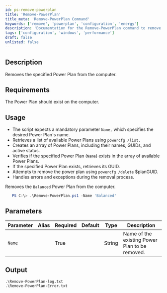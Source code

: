 ```yaml
---
id: ps-remove-powerplan
title: 'Remove-PowerPlan'
title_meta: 'Remove-PowerPlan Command'
keywords: ['remove', 'powerplan', 'configuration', 'energy']
description: 'Documentation for the Remove-PowerPlan command to remove a specified Power Plan from the computer.'
tags: ['configuration', 'windows', 'performance']
draft: false
unlisted: false
---
```

## Description
Removes the specified Power Plan from the computer.

## Requirements
The Power Plan should exist on the computer.

## Usage
- The script expects a mandatory parameter `Name,` which specifies the desired Power Plan`s name.
- Retrieves a list of available Power Plans using `powercfg /list.`
- Creates an array of Power Plans, including their names, GUIDs, and active status.
- Verifies if the specified Power Plan (`Name`) exists in the array of available Power Plans.
- If the specified Power Plan exists, retrieves its GUID.
- Attempts to remove the power plan using `powercfg /delete` $planGUID.
- Handles errors and exceptions during the removal process.


Removes the `Balanced` Power Plan from the computer.

```powershell
   PS C:\> .\Remove-PowerPlan.ps1 -Name 'Balanced'
```

## Parameters
| Parameter         | Alias | Required  | Default   | Type      | Description                                    |
| ----------------- | ----- | --------- | --------- | --------- | ---------------------------------------------- |
| `Name`            |       | True      |           | String    | Name of the existing Power Plan to be removed. |

## Output
    .\Remove-PowerPlan-log.txt
    .\Remove-PowerPlan-Error.txt









